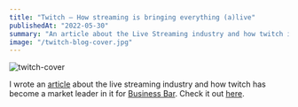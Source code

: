 ```yaml
---
title: "Twitch – How streaming is bringing everything (a)live"
publishedAt: "2022-05-30"
summary: "An article about the Live Streaming industry and how twitch is dominating it"
image: "/twitch-blog-cover.jpg"
---
```


![twitch-cover](/twitch-blog-cover.jpg)

I wrote an [article](https://businessbar.net/all/twitch-how-streaming-is-bringing-everything-alive/) about the live streaming industry
and how twitch has become a market leader in it for [Business Bar](https://businessbar.net/).
Check it out [here](https://businessbar.net/all/twitch-how-streaming-is-bringing-everything-alive/).
